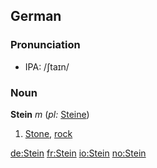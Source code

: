 ==German==
===Pronunciation===
*IPA: /ʃtaɪn/

===Noun===
'''Stein''' ''m'' (''pl:'' [[Steine]])

#[[Stone]], [[rock]]
[[de:Stein]]
[[fr:Stein]]
[[io:Stein]]
[[no:Stein]]